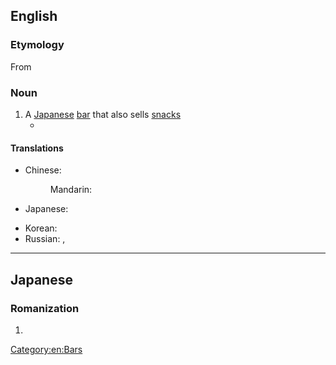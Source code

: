 ==English==
{{wikipedia}}

===Etymology===
From {{etyl|ja|en}} {{m|ja|居酒屋|tr=izakaya}}

===Noun===
{{en-noun|~|izakaya|izakayas}}

# A [[Japanese]] [[bar]] that also sells [[snack]]s
#* {{quote-journal|date=January 28, 2007|author=|title=Island Within an Island|work=New York Times|url=http://www.nytimes.com/2007/01/28/dining/28rest.html
|passage=The sprawling multipage menu offers cleanly executed dishes meant to accompany the sake, including standards like boiled edamame, and the filling rice balls called onigiri that you would expect at any '''izakaya''', or Japanese pub.}}

====Translations====
{{trans-top|a Japanese bar that also sells snack}}
* Chinese:
*: Mandarin: {{t+|cmn|居酒屋|tr=jūjiǔwū|sc=Hani}}
* Japanese: {{t+|ja|居酒屋|tr=いざかや, izakaya|sc=Jpan}}
{{trans-mid}}
* Korean: {{t|ko|이자카야|sc=Kore}}
* Russian: {{t|ru|идзака́я|f}}, {{t|ru|изака́я|f|sc=Cyrl}}
{{trans-bottom}}

[[Category:en:Bars]]

----

==Japanese==

===Romanization===
{{ja-romaji}}

# {{ja-romanization of|いざかや}}